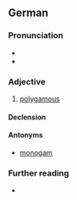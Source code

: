 ==German==

===Pronunciation===
* {{IPA|/polyˈɡaːm/|lang=de}}
* {{rhymes|aːm|lang=de}}

===Adjective===
{{de-adj|-}}

# [[polygamous]]

====Declension====
{{de-decl-adj-notcomp|polygam}}

====Antonyms====
* [[monogam]]

===Further reading===
* {{R:Duden}}